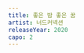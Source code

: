 ```yaml
---
title: 좋은 밤 좋은 꿈
artist: 너드커넥션
releaseYear: 2020
capo: 2
---
```


<ScoreWrapper>
  <ScorePhrase
    phrase={{
      lyrics: '저 많은 별을 다 세어 보아도 그대 마음은 헤아릴 수 없어요',
      chordList: [
        { name: 'C', position: 2 },
        { name: 'E', position: 6 },
        { name: 'Am', position: 10 },
        { name: 'F', position: 20 },
        { name: 'Fm', position: 26 },
        { name: 'C', position: 32 },
      ],
    }}
  />
  <ScorePhrase
    phrase={{
      lyrics: '그대의 부서진 마음 조각들이 차갑게 흩어져 있는 탓에',
      chordList: [
        { name: 'C', position: 1 },
        { name: 'E', position: 5 },
        { name: 'Am', position: 9 },
        { name: 'F', position: 18 },
        { name: 'Fm', position: 24 },
        { name: 'C', position: 28 },
      ],
    }}
  />
  <ScorePhrase
    phrase={{
      lyrics: '그댄 나의 어떤 모습들을 그리도 깊게 사랑했나요',
      chordList: [
        { name: 'C', position: 1 },
        { name: 'E', position: 4 },
        { name: 'Am', position: 7 },
        { name: 'F', position: 16 },
        { name: 'Fm', position: 22 },
        { name: 'C', position: 25 },
      ],
    }}
  />
  <ScorePhrase
    phrase={{
      lyrics: '이제 내가 해줄 수 있는 건 좋은 밤 좋은 꿈 안녕',
      chordList: [
        { name: 'C', position: 1 },
        { name: 'E', position: 4 },
        { name: 'Am', position: 7 },
        { name: 'F', position: 19 },
        { name: 'Fm', position: 24 },
        { name: 'C', position: 27 },
      ],
    }}
  />
  <ScorePhrase
    phrase={{
      lyrics: '좋은 밤 좋은 꿈 안녕',
      chordList: [
        { name: 'F', position: 3 },
        { name: 'Fm', position: 8 },
        { name: 'C', position: 11 },
      ],
    }}
  />
  <ScorePhrase
    phrase={{
      chordList: [
        { name: 'C', position: 0 },
        { name: 'E', position: 4 },
        { name: 'Am', position: 8 },
        { name: 'F', position: 16 },
        { name: 'Fm', position: 20 },
        { name: 'C', position: 24 },
      ],
    }}
  />
  <ScorePhrase
    phrase={{
      lyrics: '시월의 서늘한 공기 속에도 장미향을 난 느낄 수가 있죠',
      chordList: [
        { name: 'C', position: 1 },
        { name: 'E', position: 6 },
        { name: 'Am', position: 9 },
        { name: 'F', position: 17 },
        { name: 'Fm', position: 25 },
        { name: 'C', position: 29 },
      ],
    }}
  />
  <ScorePhrase
    phrase={{
      lyrics: '오월 어느 날에 피었던 빨갛던 밤을 기억하거든요',
      chordList: [
        { name: 'C', position: 1 },
        { name: 'E', position: 4 },
        { name: 'Am', position: 10 },
        { name: 'F', position: 15 },
        { name: 'Fm', position: 22 },
        { name: 'C', position: 25 },
      ],
    }}
  />
  <ScorePhrase
    phrase={{
      lyrics: '그댄 나의 어떤 모습들을 그리도 깊게 사랑했나요',
      chordList: [
        { name: 'C', position: 1 },
        { name: 'E', position: 4 },
        { name: 'Am', position: 7 },
        { name: 'F', position: 16 },
        { name: 'Fm', position: 22 },
        { name: 'C', position: 25 },
      ],
    }}
  />
  <ScorePhrase
    phrase={{
      lyrics: '이제 내가 해줄 수 있는 건 좋은 밤 좋은 꿈 안녕',
      chordList: [
        { name: 'C', position: 1 },
        { name: 'E', position: 4 },
        { name: 'Am', position: 7 },
        { name: 'F', position: 19 },
        { name: 'Fm', position: 24 },
        { name: 'C', position: 27 },
      ],
    }}
  />
  <ScorePhrase
    phrase={{
      lyrics: '까만 밤이 다 지나고 나면 이야기는 사라질 테지만',
      chordList: [
        { name: 'Am', position: 1 },
        { name: 'AmM7', position: 4 },
        { name: 'Am7', position: 8 },
        { name: 'D7sus2', position: 14 },
        { name: 'F', position: 17 },
        { name: 'Fm', position: 22 },
        { name: 'Em', position: 26 },
      ],
    }}
  />
  <ScorePhrase
    phrase={{
      lyrics: '이름 모를 어떤 꽃말처럼 그대 곁에 남아 있을게요',
      chordList: [
        { name: 'Am', position: 1 },
        { name: 'AmM7', position: 4 },
        { name: 'Am7', position: 8 },
        { name: 'D7sus2', position: 12 },
        { name: 'F', position: 17 },
        { name: 'Fm', position: 23 },
      ],
    }}
  />
  <ScorePhrase
    phrase={{
      chordList: [
        { name: 'C', position: 0 },
        { name: 'E', position: 4 },
        { name: 'Am', position: 8 },
        { name: 'F', position: 16 },
        { name: 'Fm', position: 20 },
        { name: 'C', position: 24 },
      ],
    }}
  />
  <ScorePhrase
    phrase={{
      chordList: [
        { name: 'C', position: 0 },
        { name: 'E', position: 4 },
        { name: 'Am', position: 8 },
        { name: 'F', position: 16 },
        { name: 'Fm', position: 20 },
        { name: 'C', position: 24 },
      ],
    }}
  />
  <ScorePhrase
    phrase={{
      lyrics: '나는 그대 어떤 모습들을 그리도 깊게 사랑했었나',
      chordList: [
        { name: 'C', position: 1 },
        { name: 'E', position: 4 },
        { name: 'Am', position: 7 },
        { name: 'F', position: 16 },
        { name: 'Fm', position: 22 },
        { name: 'C', position: 26 },
      ],
    }}
  />
  <ScorePhrase
    phrase={{
      lyrics: '이제 내가 해줄 수 있는 건 좋은 밤 좋은 꿈 안녕',
      chordList: [
        { name: 'C', position: 1 },
        { name: 'E', position: 4 },
        { name: 'Am', position: 7 },
        { name: 'F', position: 19 },
        { name: 'Fm', position: 24 },
        { name: 'C', position: 27 },
      ],
    }}
  />
  <ScorePhrase
    phrase={{
      chordList: [
        { name: 'C', position: 0 },
        { name: 'E', position: 4 },
        { name: 'Am', position: 8 },
        { name: 'F', position: 16 },
        { name: 'Fm', position: 20 },
        { name: 'C', position: 24 },
      ],
    }}
  />
  <ScorePhrase
    phrase={{
      chordList: [
        { name: 'C', position: 0 },
        { name: 'E', position: 4 },
        { name: 'Am', position: 8 },
        { name: 'F', position: 16 },
        { name: 'Fm', position: 20 },
        { name: 'C', position: 24 },
      ],
    }}
  />
</ScoreWrapper>
